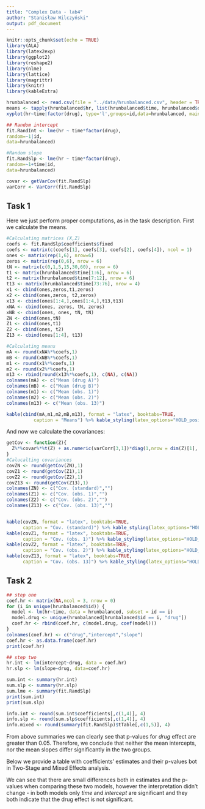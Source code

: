 ```yaml
---
title: "Complex Data - lab4"
author: "Stanisław Wilczyński"
output: pdf_document
---
```


```r
knitr::opts_chunk$set(echo = TRUE)
library(ALA)
library(latex2exp)
library(ggplot2)
library(reshape2)
library(nlme)
library(lattice)
library(magrittr)
library(knitr)
library(kableExtra)
```


```r
hrunbalanced <- read.csv(file = "../data/hrunbalanced.csv", header = TRUE)
means <- tapply(hrunbalanced$hr, list(hrunbalanced$time, hrunbalanced$drug), mean)
xyplot(hr~time|factor(drug), type='l',groups=id,data=hrunbalanced, main = "Spaghetti plot of the heart rate over time in 2 groups")
```
```r
## Random intercept
fit.RandInt <- lme(hr ~ time*factor(drug),
random=~1|id,
data=hrunbalanced)

#Random slope
fit.RandSlp <- lme(hr ~ time*factor(drug),
random=~1+time|id,
data=hrunbalanced)

covar <- getVarCov(fit.RandSlp)
varCorr <- VarCorr(fit.RandSlp)
```

## Task 1

Here we just perform proper computations, as in the task description. First we calculate the means.
```r
#Calculating matrices (X,Z)
coefs <- fit.RandSlp$coefficients$fixed
coefs <- matrix(c(coefs[1], coefs[3], coefs[2], coefs[4]), ncol = 1)
ones <- matrix(rep(1,6), nrow=6)
zeros <- matrix(rep(0,6), nrow = 6)
tN <- matrix(c(0,1,5,15,30,60), nrow = 6)
t1 <- matrix(hrunbalanced$time[1:6], nrow = 6)
t2 <- matrix(hrunbalanced$time[7:12], nrow = 6)
t13 <- matrix(hrunbalanced$time[73:76], nrow = 4)
x1 <- cbind(ones,zeros,t1,zeros)
x2 <- cbind(ones,zeros, t2,zeros)
x13 <- cbind(ones[1:4,],ones[1:4,],t13,t13)
xNA <- cbind(ones, zeros, tN, zeros)
xNB <- cbind(ones, ones, tN, tN)
ZN <- cbind(ones,tN)
Z1 <- cbind(ones,t1)
Z2 <- cbind(ones, t2)
Z13 <- cbind(ones[1:4], t13)
```

```r
#Calculating means
mA <- round(xNA%*%coefs,1)
mB <- round(xNB%*%coefs,1)
m1 <- round(x1%*%coefs,1)
m2 <- round(x2%*%coefs,1)
m13 <- rbind(round(x13%*%coefs,1), c(NA), c(NA))
colnames(mA) <- c("Mean (drug A)")
colnames(mB) <- c("Mean (drug B)")
colnames(m1) <- c("Mean (obs. 1)")
colnames(m2) <- c("Mean (obs. 2)")
colnames(m13) <- c("Mean (obs. 13)")

kable(cbind(mA,m1,m2,mB,m13), format = "latex", booktabs=TRUE, 
          caption = "Means") %>% kable_styling(latex_options="HOLD_position")
```

And now we calculate the covariances:
```r
getCov <- function(Z){
  Z%*%covar%*%t(Z) + as.numeric(varCorr[3,1])*diag(1,nrow = dim(Z)[1], ncol = dim(Z)[1])
}
#Calucalting covariances
covZN <- round(getCov(ZN),1)
covZ1 <- round(getCov(Z1),1)
covZ2 <- round(getCov(Z2),1)
covZ13 <- round(getCov(Z13),1)
colnames(ZN) <- c("Cov. (standard)","")
colnames(Z1) <- c("Cov. (obs. 1)","")
colnames(Z2) <- c("Cov. (obs. 2)","")
colnames(Z13) <- c("Cov. (obs. 13)","")


kable(covZN, format = "latex", booktabs=TRUE, 
      caption = "Cov. (standard)") %>% kable_styling(latex_options="HOLD_position")
kable(covZ1, format = "latex", booktabs=TRUE, 
      caption = "Cov. (obs. 1)") %>% kable_styling(latex_options="HOLD_position")
kable(covZ2, format = "latex", booktabs=TRUE, 
      caption = "Cov. (obs. 2)") %>% kable_styling(latex_options="HOLD_position")
kable(covZ13, format = "latex", booktabs=TRUE, 
      caption = "Cov. (obs. 13)") %>% kable_styling(latex_options="HOLD_position")
```

## Task 2

```r
## step one
coef.hr <- matrix(NA,ncol = 3, nrow = 0)
for (i in unique(hrunbalanced$id)) {
  model <- lm(hr~time, data = hrunbalanced, subset = id == i)
  model.drug <- unique(hrunbalanced[hrunbalanced$id == i, "drug"])
  coef.hr <- rbind(coef.hr, c(model.drug, coef(model)))
}
colnames(coef.hr) <- c("drug","intercept","slope")
coef.hr <- as.data.frame(coef.hr)
print(coef.hr)
```

```r

## step two
hr.int <- lm(intercept~drug, data = coef.hr)
hr.slp <- lm(slope~drug, data=coef.hr)

sum.int <- summary(hr.int)
sum.slp <- summary(hr.slp)
sum.lme <- summary(fit.RandSlp)
print(sum.int)
print(sum.slp)

info.int <- round(sum.int$coefficients[,c(1,4)], 4)
info.slp <- round(sum.slp$coefficients[,c(1,4)], 4)
info.mixed <- round(summary(fit.RandSlp)$tTable[,c(1,5)], 4)
```
From above summaries we can clearly see that p-values for $drug$ effect are greater than $0.05$. Therefore, we conclude that neither the mean intercepts, nor the mean slopes differ significantly in the two groups.

Below we provide a table with coefficients' estimates and their p-values bot in Two-Stage and Mixed Effects analysis.

\begin{center}
  \begin{tabular}{c c c}
     & Two-Stage & Mixed Effects \\ \hline
    Intercept & $`r info.int[1,1]` (`r info.int[1,2]`)$ & $`r info.mixed[1,1]` (`r info.mixed[1,2]`)$ \\
    Time & $`r info.slp[1,1]` (`r info.slp[1,2]`)$ & $`r info.mixed[2,1]` (`r info.mixed[2,2]`)$\\
    Drug & $`r info.int[2,1]` (`r info.int[2,2]`)$ & $`r info.mixed[3,1]` (`r info.mixed[3,2]`)$ \\
    Time*Drug & $`r info.slp[2,1]` (`r info.slp[2,2]`)$ & $`r info.mixed[4,1]` (`r info.mixed[4,2]`)$ \\
    \hline
  \end{tabular}
\end{center}

We can see that there are small differences both in estimates and the p-values when comparing these two models, however the interpretation didn't change - in both models only $time$ and $intercept$ are significant and they both indicate that the drug effect is not significant.
